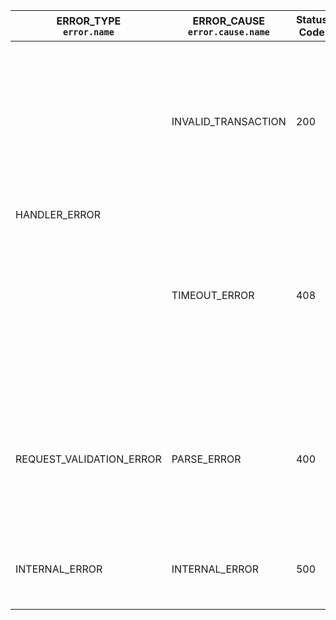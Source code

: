 <table className="custom-stripe">
  <thead>
    <tr>
      <th>
        ERROR_TYPE
        <br />
        <code>error.name</code>
      </th>
      <th>
        ERROR_CAUSE
        <br />
        <code>error.cause.name</code>
      </th>
      <th>Status Code</th>
      <th>Reason</th>
      <th>Solution</th>
    </tr>
  </thead>
  <tbody>
    <tr>
      <td rowspan="2">HANDLER_ERROR</td>
      <td>INVALID_TRANSACTION</td>
      <td>200</td>
      <td>An error happened during transaction execution</td>
      <td>
        <ul>
          <li>
            See <code>error.cause.info</code> for details, likely a field in the transaction was
            invalid
          </li>
          <li>
            If <code>error.cause.info</code> is <code>ShardCongested</code>, resubmit the identical
            transaction after a delay. (Consider adding a priority fee once
            [NEP-541](https://github.com/near/NEPs/pull/541) is released.)
          </li>
          <li>
            If <code>error.cause.info</code> is <code>ShardStuck</code>, you may also resubmit the
            identical transaction after a delay
          </li>
        </ul>
      </td>
    </tr>
    <tr>
      <td>TIMEOUT_ERROR</td>
      <td>408</td>
      <td>Transaction was routed, but has not been recorded on chain in 10 seconds.</td>
      <td>
        <ul>
          <li>
            {' '}
            Resubmit the request with the identical transaction (in NEAR Protocol unique
            transactions apply exactly once, so if the previously sent transaction gets applied,
            this request will just return the known result, otherwise, it will route the transaction
            to the chain once again)
          </li>
          <li>Check that your transaction is valid</li>
          <li>
            Check that the signer account id has enough tokens to cover the transaction fees (keep
            in mind that some tokens on each account are locked to cover the storage cost)
          </li>
        </ul>
      </td>
    </tr>
    <tr className="stripe">
      <td>REQUEST_VALIDATION_ERROR</td>
      <td>PARSE_ERROR</td>
      <td>400</td>
      <td>
        Passed arguments can't be parsed by JSON RPC server (missing arguments, wrong format, etc.)
      </td>
      <td>
        <ul>
          <li>Check the arguments passed and pass the correct ones</li>
          <li>
            Check <code>error.cause.info</code> for more details
          </li>
        </ul>
      </td>
    </tr>
    <tr>
      <td>INTERNAL_ERROR</td>
      <td>INTERNAL_ERROR</td>
      <td>500</td>
      <td>Something went wrong with the node itself or overloaded</td>
      <td>
        <ul>
          <li>Try again later</li>
          <li>Send a request to a different node</li>
          <li>
            Check <code>error.cause.info</code> for more details
          </li>
        </ul>
      </td>
    </tr>
  </tbody>
</table>
